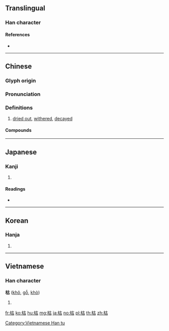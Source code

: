 ==Translingual==

===Han character===
{{Han char|rn=75|rad=木|as=05|sn=9|four=44960|canj=DJR|ids=⿰木古}}

====References====
* {{Han ref|kx=0517.030|dkj=14579|dj=0904.180|hdz=21178.030|uh=67AF|ud=26543|bh=AC5C|bd=44124}}

----

==Chinese==
{{zh-forms}}

===Glyph origin===
{{Han etym}}

===Pronunciation===
{{zh-pron
|m=kū
|c=fu1
|mn=kho͘
|mc=y
|oc=y
|cat=a
}}

===Definitions===
{{zh-hanzi}}

# [[dried out]], [[wither]]ed, [[decay]]ed

====Compounds====
{{zh-der|乾枯|一聚枯骨|形容枯槁|夏枯草|噓枯吹生|得失榮枯|勢若摧枯|口枯眼澀|冢中枯骨|偏枯|枯燥|枯莖朽骨|涸轍枯魚|枯槁|枯燥無味|枯魚涸轍|枯木|白如枯骨|枯索|摧枯折腐|枯瘠|枯死|枯朽|枯腸|枯樹開花|枯葉蝶|枯枝再春|朽株枯木|摧枯拉朽|枯礬|拉朽摧枯|枯萎|枯木死灰|焦枯|根朽枝枯|枯木逢春|涸轍之枯|枯竭|石枯松老|盛衰榮枯|枯樹生華|枯楊生稊|枯澀|石爛海枯|油枯|枯骨|枯魚病鶴|瘦小枯乾|枯坐|枯窘|枯榮|枯水期|枯形灰心|熬枯受淡|澤及枯骨|枯涸|榮枯|海枯石爛|枯井|油盡燈枯|枯木朽株|枯黃|枯魚銜索|枯魚之肆|枯魚|枯樁|枯楊生華|枯木生花|枯旱|枯寂|枯乾|生枯起朽|枯禪|搜索枯腸|菀枯|集苑集枯|索盡枯腸|麻枯|立枯病|老樹枯柴|釜底枯魚|菊老荷枯|腸枯思竭}}
----

==Japanese==

===Kanji===
{{ja-kanji|grade=c|rs=木05}}

# {{defn|lang=ja|sort=木05}}

====Readings====
* {{ja-readings|kanon=[[こ]] (ko)|kun=[[かれる]] (kareru), [[からす]] (karasu)}}

----

==Korean==

===Hanja===
{{ko-hanja|hangeul=고|eumhun=|rv=go|mr=ko|y=ko}}

# {{defn|lang=ko|sort=木05}}

----

==Vietnamese==

===Han character===
'''枯''' ([[khô]], [[gỗ]], [[khò]])

# {{defn|lang=vi}}

[[Category:Vietnamese Han tu]]

[[fr:枯]]
[[ko:枯]]
[[hu:枯]]
[[mg:枯]]
[[ja:枯]]
[[no:枯]]
[[pl:枯]]
[[th:枯]]
[[zh:枯]]